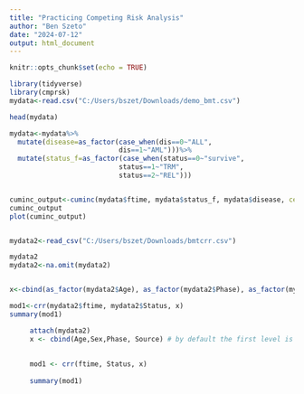 ```yaml
---
title: "Practicing Competing Risk Analysis"
author: "Ben Szeto"
date: "2024-07-12"
output: html_document
---
```


```r
knitr::opts_chunk$set(echo = TRUE)
```

```r
library(tidyverse)
library(cmprsk)
mydata<-read.csv("C:/Users/bszet/Downloads/demo_bmt.csv")


```

```r
head(mydata)

```


```r
mydata<-mydata%>%
  mutate(disease=as_factor(case_when(dis==0~"ALL",
                           dis==1~"AML")))%>%
  mutate(status_f=as_factor(case_when(status==0~"survive",
                           status==1~"TRM",
                           status==2~"REL")))


cuminc_output<-cuminc(mydata$ftime, mydata$status_f, mydata$disease, cencode = 0)
cuminc_output
plot(cuminc_output)



```


```r
mydata2<-read_csv("C:/Users/bszet/Downloads/bmtcrr.csv")

mydata2
mydata2<-na.omit(mydata2)


x<-cbind(as_factor(mydata2$Age), as_factor(mydata2$Phase), as_factor(mydata2$Source))

mod1<-crr(mydata2$ftime, mydata2$Status, x)
summary(mod1)
```


```r
     attach(mydata2)
     x <- cbind(Age,Sex,Phase, Source) # by default the first level is used as baseline
  
     
     mod1 <- crr(ftime, Status, x)
     
     summary(mod1)

```